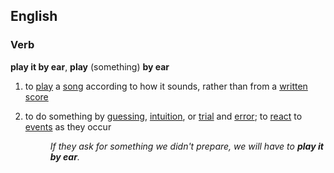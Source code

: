 ==English==
===Verb===
'''play it by ear''', '''play''' (something) '''by ear'''
#to [[play]] a [[song]] according to how it sounds, rather than from a [[written]] [[score]]
#{{idiom}} to do something by [[guess]]ing, [[intuition]], or [[trial]] and [[error]]; to [[react]] to [[event]]s as they occur
#:''If they ask for something we didn't prepare, we will have to '''play it by ear'''.''